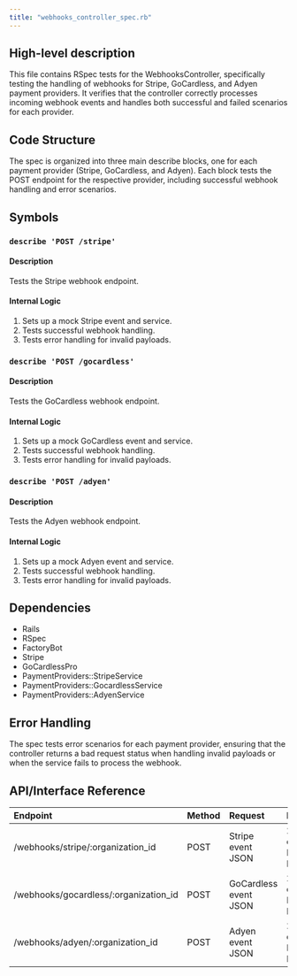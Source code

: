 ```yaml
---
title: "webhooks_controller_spec.rb"
---
```


## High-level description
This file contains RSpec tests for the WebhooksController, specifically testing the handling of webhooks for Stripe, GoCardless, and Adyen payment providers. It verifies that the controller correctly processes incoming webhook events and handles both successful and failed scenarios for each provider.

## Code Structure
The spec is organized into three main describe blocks, one for each payment provider (Stripe, GoCardless, and Adyen). Each block tests the POST endpoint for the respective provider, including successful webhook handling and error scenarios.

## Symbols

### `describe 'POST /stripe'`
#### Description
Tests the Stripe webhook endpoint.

#### Internal Logic
1. Sets up a mock Stripe event and service.
2. Tests successful webhook handling.
3. Tests error handling for invalid payloads.

### `describe 'POST /gocardless'`
#### Description
Tests the GoCardless webhook endpoint.

#### Internal Logic
1. Sets up a mock GoCardless event and service.
2. Tests successful webhook handling.
3. Tests error handling for invalid payloads.

### `describe 'POST /adyen'`
#### Description
Tests the Adyen webhook endpoint.

#### Internal Logic
1. Sets up a mock Adyen event and service.
2. Tests successful webhook handling.
3. Tests error handling for invalid payloads.

## Dependencies
- Rails
- RSpec
- FactoryBot
- Stripe
- GoCardlessPro
- PaymentProviders::StripeService
- PaymentProviders::GocardlessService
- PaymentProviders::AdyenService

## Error Handling
The spec tests error scenarios for each payment provider, ensuring that the controller returns a bad request status when handling invalid payloads or when the service fails to process the webhook.

## API/Interface Reference
| Endpoint | Method | Request | Response | Description |
|:---------|:-------|:--------|:---------|:------------|
| /webhooks/stripe/:organization_id | POST | Stripe event JSON | 200 OK or 400 Bad Request | Handles Stripe webhooks |
| /webhooks/gocardless/:organization_id | POST | GoCardless event JSON | 200 OK or 400 Bad Request | Handles GoCardless webhooks |
| /webhooks/adyen/:organization_id | POST | Adyen event JSON | 200 OK or 400 Bad Request | Handles Adyen webhooks |